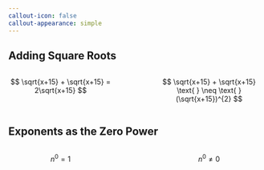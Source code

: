 ```yaml
---
callout-icon: false
callout-appearance: simple  
---
```


## Adding Square Roots

::: columns
::: {.column width="45%"}
::: {.callout-tip}
$$
\sqrt{x+15} + \sqrt{x+15} = 2\sqrt{x+15}
$$
:::
:::
::: {.column width="10%"}
:::
::: {.column width="45%"}
::: {.callout-important}
$$
\sqrt{x+15} + \sqrt{x+15}
\text{ } \neq \text{ }
(\sqrt{x+15})^{2} 
$$
:::
:::
:::


## Exponents as the Zero Power

::: columns
::: {.column width="45%"}
::: {.callout-tip}
$$
n^{0} = 1
$$
:::
:::
::: {.column width="10%"}
:::
::: {.column width="45%"}
::: {.callout-important}
$$
n^{0} \neq 0
$$
:::
:::
::: 









<!-- 
::: columns
::: {.column width="45%"}
::: {.callout-tip}

:::
:::
::: {.column width="10%"}
:::
::: {.column width="45%"}
::: {.callout-important}

:::
:::
::: 
-->